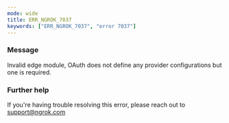 ```yaml
---
mode: wide
title: ERR_NGROK_7037
keywords: ["ERR_NGROK_7037", "error 7037"]
---
```


### Message

Invalid edge module, OAuth does not define any provider configurations but one is required.

### Further help

If you're having trouble resolving this error, please reach out to [support@ngrok.com](mailto:support@ngrok.com?subject=Help%20with%20ERR_NGROK_7037)
